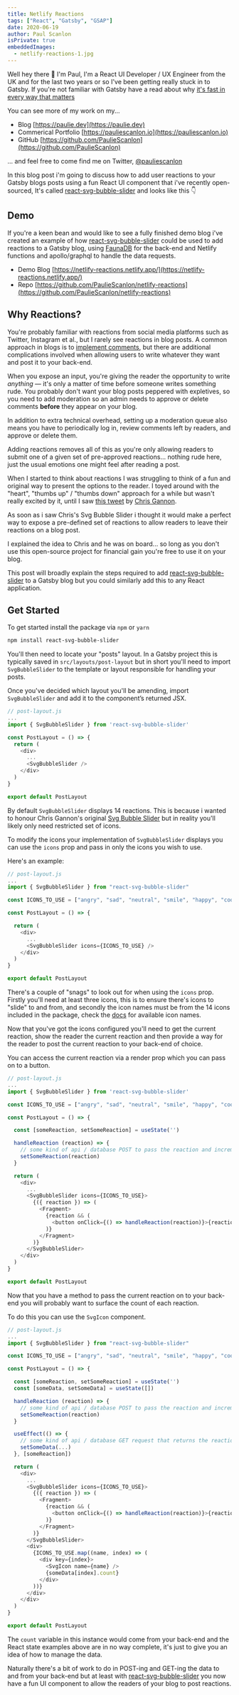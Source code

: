 ```yaml
---
title: Netlify Reactions
tags: ["React", "Gatsby", "GSAP"]
date: 2020-06-19
author: Paul Scanlon
isPrivate: true
embeddedImages:
  - netlify-reactions-1.jpg
---
```


Well hey there 👋 I'm Paul, I'm a React UI Developer / UX Engineer from the UK and for the last two years or so I've been getting really stuck in to Gatsby. If you're not familiar with Gatsby have a read about why [it's fast in every way that matters](https://www.gatsbyjs.org/)

You can see more of my work on my...

- Blog [https://paulie.dev](https://paulie.dev)
- Commerical Portfolio [https://pauliescanlon.io](https://pauliescanlon.io)
- GitHub [https://github.com/PaulieScanlon](https://github.com/PaulieScanlon)

... and feel free to come find me on Twitter, [@pauliescanlon](https://twitter.com/PaulieScanlon)

In this blog post i'm going to discuss how to add user reactions to your Gatsby blogs posts using a fun React UI component that i've recently open-sourced, It's called [react-svg-bubble-slider](https://react-svg-bubble-slider.netlify.app/) and looks like this 👇

<Divider />

<EmbeddedImage src={props.embedded.image1} />

<Divider />

## Demo

If you're a keen bean and would like to see a fully finished demo blog i've created an example of how [react-svg-bubble-slider](https://react-svg-bubble-slider.netlify.app/) could be used to add reactions to a Gatsby blog, using [FaunaDB](https://fauna.com/) for the back-end and Netlify functions and apollo/graphql to handle the data requests.

- Demo Blog [https://netlify-reactions.netlify.app/](https://netlify-reactions.netlify.app/)
- Repo [https://github.com/PaulieScanlon/netlify-reactions](https://github.com/PaulieScanlon/netlify-reactions)

## Why Reactions?

You're probably familiar with reactions from social media platforms such as Twitter, Instagram et al., but I rarely see reactions in blog posts. A common approach in blogs is to [implement comments](https://css-tricks.com/roll-your-own-comments-with-gatsby-and-faunadb/), but there are additional complications involved when allowing users to write whatever they want and post it to your back-end.

When you expose an input, you're giving the reader the opportunity to write _anything_ — it's only a matter of time before someone writes something rude. You probably don't want your blog posts peppered with expletives, so you need to add moderation so an admin needs to approve or delete comments **before** they appear on your blog.

In addition to extra technical overhead, setting up a moderation queue also means you have to periodically log in, review comments left by readers, and approve or delete them.

Adding reactions removes all of this as you're only allowing readers to submit one of a given set of pre-approved reactions... nothing rude here, just the usual emotions one might feel after reading a post.

When I started to think about reactions I was struggling to think of a fun and original way to present the options to the reader. I toyed around with the "heart", "thumbs up" / "thumbs down" approach for a while but wasn't really excited by it, until I saw [this tweet](https://twitter.com/ChrisGannon/status/1261209022662918144) by [Chris Gannon](https://twitter.com/ChrisGannon).

As soon as i saw Chris's Svg Bubble Slider i thought it would make a perfect way to expose a pre-defined set of reactions to allow readers to leave their reactions on a blog post.

I explained the idea to Chris and he was on board... so long as you don't use this open-source project for financial gain you're free to use it on your blog.

This post will broadly explain the steps required to add [react-svg-bubble-slider](https://react-svg-bubble-slider.netlify.app/) to a Gatsby blog but you could similarly add this to any React application.

## Get Started

To get started install the package via `npm` or `yarn`

```sh
npm install react-svg-bubble-slider
```

You'll then need to locate your "posts" layout. In a Gatsby project this is typically saved in `src/layouts/post-layout` but in short you'll need to import `SvgBubbleSlider` to the template or layout responsible for handling your posts.

Once you've decided which layout you'll be amending, import `SvgBubbleSlider` and add it to the component’s returned JSX.

```javascript
// post-layout.js
...
import { SvgBubbleSlider } from 'react-svg-bubble-slider'

const PostLayout = () => {
  return (
    <div>
      ...
      <SvgBubbleSlider />
    </div>
  )
}

export default PostLayout
```

By default `SvgBubbleSlider` displays 14 reactions. This is because i wanted to honour Chris Gannon's original [Svg Bubble Slider](https://codepen.io/chrisgannon/pen/GZNgLw/) but in reality you'll likely only need restricted set of icons.

To modify the icons your implementation of `SvgBubbleSlider` displays you can use the `icons` prop and pass in only the icons you wish to use.

Here's an example:

```javascript
// post-layout.js
...
import { SvgBubbleSlider } from "react-svg-bubble-slider"

const ICONS_TO_USE = ["angry", "sad", "neutral", "smile", "happy", "cool"]

const PostLayout = () => {

  return (
    <div>
      ...
      <SvgBubbleSlider icons={ICONS_TO_USE} />
    </div>
  )
}

export default PostLayout
```

There's a couple of "snags" to look out for when using the `icons` prop. Firstly you'll need at least three icons, this is to ensure there's icons to "slide" to and from, and secondly the icon names must be from the 14 icons included in the package, check the [docs](https://react-svg-bubble-slider.netlify.app/?path=/docs/icons--page) for available icon names.

Now that you've got the icons configured you'll need to get the current reaction, show the reader the current reaction and then provide a way for the reader to post the current reaction to your back-end of choice.

You can access the current reaction via a render prop which you can pass on to a button.

```javascript
// post-layout.js
...
import { SvgBubbleSlider } from 'react-svg-bubble-slider'

const ICONS_TO_USE = ["angry", "sad", "neutral", "smile", "happy", "cool"]

const PostLayout = () => {

  const [someReaction, setSomeReaction] = useState('')

  handleReaction (reaction) => {
    // some kind of api / database POST to pass the reaction and increment the count
    setSomeReaction(reaction)
  }

  return (
    <div>
      ...
      <SvgBubbleSlider icons={ICONS_TO_USE}>
        {({ reaction }) => (
          <Fragment>
            {reaction && (
              <button onClick={() => handleReaction(reaction)}>{reaction}</button>
            )}
          </Fragment>
        )}
      </SvgBubbleSlider>
    </div>
  )
}

export default PostLayout
```

Now that you have a method to pass the current reaction on to your back-end you will probably want to surface the count of each reaction.

To do this you can use the `SvgIcon` component.

```javascript
// post-layout.js
...
import { SvgBubbleSlider } from "react-svg-bubble-slider"

const ICONS_TO_USE = ["angry", "sad", "neutral", "smile", "happy", "cool"]

const PostLayout = () => {

  const [someReaction, setSomeReaction] = useState('')
  const [someData, setSomeData] = useState([])

  handleReaction (reaction) => {
    // some kind of api / database POST to pass the reaction and increment the count
    setSomeReaction(reaction)
  }

  useEffect(() => {
    // some kind of api / database GET request that returns the reaction counts
    setSomeData(...)
  }, [someReaction])

  return (
    <div>
      ...
      <SvgBubbleSlider icons={ICONS_TO_USE}>
        {({ reaction }) => (
          <Fragment>
            {reaction && (
              <button onClick={() => handleReaction(reaction)}>{reaction}</button>
            )}
          </Fragment>
        )}
      </SvgBubbleSlider>
      <div>
        {ICONS_TO_USE.map((name, index) => (
          <div key={index}>
            <SvgIcon name={name} />
            {someData[index].count}
          </div>
        ))}
      </div>
    </div>
  )
}

export default PostLayout
```

The `count` variable in this instance would come from your back-end and the React state examples above are in no way complete, it's just to give you an idea of how to manage the data.

Naturally there's a bit of work to do in POST-ing and GET-ing the data to and from your back-end but at least with [react-svg-bubble-slider](https://react-svg-bubble-slider.netlify.app/) you now have a fun UI component to allow the readers of your blog to post reactions.
